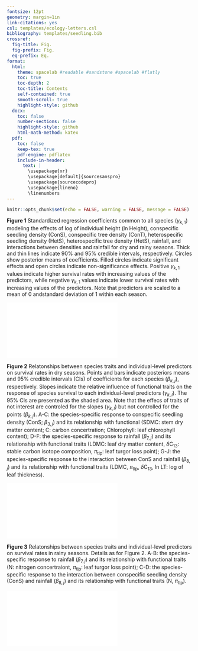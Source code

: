 ```yaml
---
fontsize: 12pt
geometry: margin=1in
link-citations: yes
csl: templates/ecology-letters.csl
bibliography: templates/seedling.bib
crossref:
  fig-title: Fig.
  fig-prefix: Fig.
  eq-prefix: Eq.
format:
  html:
    theme: spacelab #readable #sandstone #spacelab #flatly
    toc: true
    toc-depth: 2
    toc-title: Contents
    self-contained: true
    smooth-scroll: true
    highlight-style: github
  docx:
    toc: false
    number-sections: false
    highlight-style: github
    html-math-method: katex
  pdf:
    toc: false
    keep-tex: true
    pdf-engine: pdflatex
    include-in-header:
      text: |
        \usepackage{xr}
        \usepackage[default]{sourcesanspro}
        \usepackage{sourcecodepro}
        \usepackage{lineno}
        \linenumbers
---
```


```r
knitr::opts_chunk$set(echo = FALSE, warning = FALSE, message = FALSE)
```

**Figure 1**
Standardized regression coefficients common to all species ($\gamma_{k,1}$) modeling the effects of
log of individual height (ln Height),
conspecific seedling density (ConS),
conspecific tree density (ConT),
heterospecific seedling density (HetS),
heterospecific tree density (HetS),
rainfall, and
interactions between densities and rainfall for dry and rainy seasons.
Thick and thin lines indicate 90% and 95% credible intervals, respectively.
Circles show posterior means of coefficients.
Filled circles indicate significant effects and open circles indicate non-significance effects.
Positive $\gamma_{k,1}$ values indicate higher survival rates with increasing values of the predictors,
while negative $\gamma_{k,1}$ values indicate lower survival rates with increasing values of the predictors.
Note that predictors are scaled to a mean of 0 andstandard deviation of 1 within each season.

![](../figs/coef_trait_int_s.pdf)

\newpage


**Figure 2**
Relatonships between species traits and individual-level predictors on survival rates in dry seasons.
Points and bars indicate posteriors means and 95% credible intervals (CIs) of coefficients for each species ($\beta_{k,j}$), respectively.
Slopes indicate the relative influence of functional traits on the response of species survival to each individual-level predictors ($\gamma_{k,l}$).
The 95% CIs are presented as the shaded area.
Note that the effecs of traits of not interest are controled for the slopes ($\gamma_{k,l}$) but not controlled for the points ($\beta_{k,j}$).
A-C: the species-specific response to conspecific seedling density (ConS; $\beta_{3,j}$) and its relationship with functional
(SDMC: stem dry matter content;
C: carbon concertration;
Chlorophyll: leaf chlorophyll content);
D-F: the species-specific response to rainfall ($\beta_{7,j}$) and its relationship with functional traits
(LDMC: leaf dry matter content,
$\delta$C~13~: stable carbon isotope composition,
$\pi$~tlp~: leaf turgor loss point);
G-J: the species-specific response to the interaction between ConS and rainfall ($\beta_{8,j}$) and its relationship with functional traits
(LDMC,
$\pi$~tlp~,
$\delta$C~13~,
ln LT: log of leaf thickness).

![](../figs/beta_dry.pdf)


\newpage

**Figure 3**
Relatonships between species traits and individual-level predictors on survival rates in rainy seasons.
Details as for Figure 2.
A-B: the species-specific response to rainfall ($\beta_{7,j}$) and its relationship with functional traits
(N: nitrogen concertraiont,
$\pi$~tlp~: leaf turgor loss point);
C-D: the species-specific response to the interaction between conspecific seedling density (ConS) and rainfall ($\beta_{8,j}$) and its relationship with functional traits
(N, $\pi$~tlp~).

![](../figs/beta_wet.pdf)
